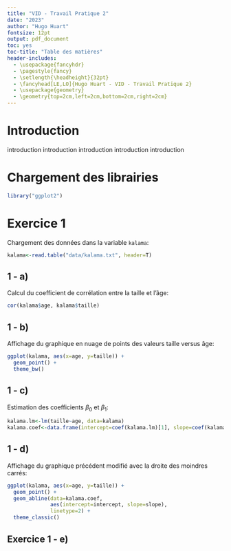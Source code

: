 ```yaml
---
title: "VID - Travail Pratique 2"
date: "2023"
author: "Hugo Huart"
fontsize: 12pt
output: pdf_document
toc: yes
toc-title: "Table des matières"
header-includes:
  - \usepackage{fancyhdr}
  - \pagestyle{fancy}
  - \setlength{\headheight}{32pt}
  - \fancyhead[LE,LO]{Hugo Huart - VID - Travail Pratique 2}
  - \usepackage{geometry}
  - \geometry{top=2cm,left=2cm,bottom=2cm,right=2cm}
---
```


\pagebreak
# Introduction

introduction introduction introduction introduction introduction 

# Chargement des librairies

```r
library("ggplot2")
```

\pagebreak
# Exercice 1

Chargement des données dans la variable `kalama`:

```r
kalama<-read.table("data/kalama.txt", header=T)
```

## 1 - a)

Calcul du coefficient de corrélation entre la taille et l'âge:

```r
cor(kalama$age, kalama$taille)
```

## 1 - b)

Affichage du graphique en nuage de points des valeurs taille versus âge:

```r
ggplot(kalama, aes(x=age, y=taille)) +
  geom_point() +
  theme_bw()
```

## 1 - c)

Estimation des coefficients $\beta_0$ et $\beta_1$:

```r
kalama.lm<-lm(taille~age, data=kalama)
kalama.coef<-data.frame(intercept=coef(kalama.lm)[1], slope=coef(kalama.lm)[2])
```

## 1 - d)

Affichage du graphique précédent modifié avec la droite des moindres carrés:

```r
ggplot(kalama, aes(x=age, y=taille)) +
  geom_point() +
  geom_abline(data=kalama.coef,
              aes(intercept=intercept, slope=slope),
              linetype=2) + 
  theme_classic()
```

## Exercice 1 - e)

